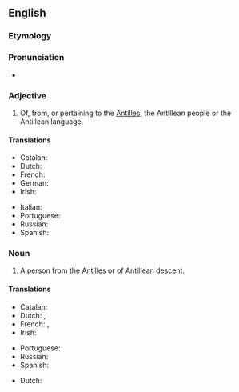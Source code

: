 ==English==

===Etymology===
{{suf|en|Antilles|ean}}

===Pronunciation===
* {{IPA|en|/æntəˈliːən/|/ænˈtɪli.ən/}}

===Adjective===
{{en-adj|-}}

# Of, from, or pertaining to the [[Antilles]], the Antillean people or the Antillean language.

====Translations====
{{trans-top|of, from, or pertaining to the Antilles}}
* Catalan: {{t+|ca|antillà}}
* Dutch: {{t+|nl|Antilliaans}}
* French: {{t+|fr|antillais}}
* German: {{t|de|antillisch}}
* Irish: {{t|ga|Aintillíoch}}
{{trans-mid}}
* Italian: {{t|it|antillano}}
* Portuguese: {{t|pt|antilhano}}
* Russian: {{t+|ru|анти́льский}}
* Spanish: {{t+|es|antillano}}
{{trans-bottom}}

===Noun===
{{en-noun}}

# A person from the [[Antilles]] or of Antillean descent.

====Translations====
{{trans-top|person from the Antilles}}
* Catalan: {{t+|ca|antillà|m}}
* Dutch: {{t+|nl|Antilliaan|m}}, {{t+|nl|Antilliaanse|f}}
* French: {{t+|fr|Antillais|m}}, {{t+|fr|Antillaise|f}}
* Irish: {{t|ga|Aintillíoch|m}}
{{trans-mid}}
* Portuguese: {{t|pt|antilhano|m}}
* Russian: {{t+|ru|антилец|m}}
* Spanish: {{t+|es|antillano|m}}
{{trans-bottom}}

{{checktrans-top}}
* Dutch: {{qualifier|slang}} {{t-check|nl|Anti}}
{{trans-mid}}
{{trans-bottom}}